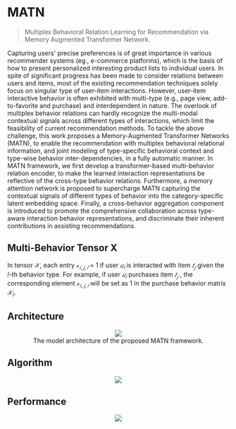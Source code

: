 # MATN

> Multiplex Behavioral Relation Learning for Recommendation via Memory Augmented Transformer Network.

Capturing users' precise preferences is of great importance in various recommender systems (eg., e-commerce platforms), which is the basis of how to present personalized interesting product lists to individual users. In spite of significant progress has been made to consider relations between users and items, most of the existing recommendation techniques solely focus on singular type of user-item interactions. However, user-item interactive behavior is often exhibited with multi-type (e.g., page view, add-to-favorite and purchase) and interdependent in nature. The overlook of multiplex behavior relations can hardly recognize the multi-modal contextual signals across different types of interactions, which limit the feasibility of current recommendation methods. To tackle the above challenge, this work proposes a Memory-Augmented Transformer Networks (MATN), to enable the recommendation with multiplex behavioral relational information, and joint modeling of type-specific behavioral context and type-wise behavior inter-dependencies, in a fully automatic manner. In MATN framework, we first develop a transformer-based multi-behavior relation encoder, to make the learned interaction representations be reflective of the cross-type behavior relations. Furthermore, a memory attention network is proposed to supercharge MATN capturing the contextual signals of different types of behavior into the category-specific latent embedding space. Finally, a cross-behavior aggregation component is introduced to promote the comprehensive collaboration across type-aware interaction behavior representations, and discriminate their inherent contributions in assisting recommendations.

## Multi-Behavior Tensor X

In tensor $\mathcal{X}$, each entry $\mathcal{x}_{𝑖,𝑗,𝑙}$ = 1 if user $𝑢_𝑖$ is interacted with item $𝑡_𝑗$ given the 𝑙-th behavior type. For example, if user $𝑢_𝑖$ purchases item $𝑡_𝑗$ , the corresponding element $\mathcal{x}_{𝑖,𝑗,𝑙}$ will be set as 1 in the purchase behavior matrix $\mathcal{X}_l$.

## Architecture

<figure><p><center><img src='https://github.com/recohut/transformer-rec/raw/132decd8b7004cd43163b71d70a501bc150fd5f2/docs/_images/C879945_1.png'><figcaption>The model architecture of the proposed MATN framework.</figcaption></figure></p></center>

## Algorithm

<p><center><img src='https://github.com/recohut/transformer-rec/raw/132decd8b7004cd43163b71d70a501bc150fd5f2/docs/_images/C879945_2.png'></p></center>

## Performance

<p><center><img src='https://github.com/recohut/transformer-rec/raw/132decd8b7004cd43163b71d70a501bc150fd5f2/docs/_images/C879945_3.png'></p></center>